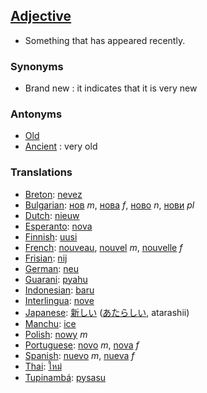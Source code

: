 ==[[Adjective]]==

*Something that has appeared recently.

===Synonyms===

*Brand new : it indicates that it is very new

===Antonyms===

*[[Old]]
*[[Ancient]] : very old

===Translations===

*[[Breton]]: [[nevez]]
*[[Bulgarian]]: [[нов]] ''m'', [[нова]] ''f'', [[ново]] ''n'', [[нови]] ''pl''
*[[Dutch]]: [[nieuw]]
*[[Esperanto]]: [[nova]]
*[[Finnish]]: [[uusi]]
*[[French]]: [[nouveau]], [[nouvel]] ''m'', [[nouvelle]] ''f''
*[[Frisian]]: [[nij]]
*[[German]]: [[neu]]
*[[Guarani]]: [[pyahu]]
*[[Indonesian]]: [[baru]]
*[[Interlingua]]: [[nove]]
*[[Japanese]]: [[新しい]] ([[あたらしい]], atarashii)
*[[Manchu]]: [[ice]]
*[[Polish]]: [[nowy]] ''m''
*[[Portuguese]]: [[novo]] ''m'', [[nova]] ''f''
*[[Spanish]]: [[nuevo]] ''m'', [[nueva]] ''f''
*[[Thai]]: [[ใหม่]]
*[[Tupinambá]]: [[pysasu]]